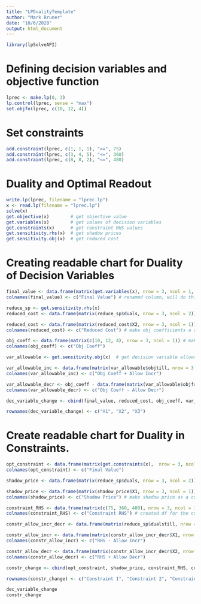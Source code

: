 ```yaml
---
title: "LPDualityTemplate"
author: "Mark Bruner"
date: "10/6/2020"
output: html_document
---
```


```r
library(lpSolveAPI)
```

# Defining decision variables and objective function
```r
lprec <- make.lp(0, 3)
lp.control(lprec, sense = "max")
set.objfn(lprec, c(10, 12, 4))
```
# Set constraints 
```r
add.constraint(lprec, c(1, 1, 1), ">=", 75)
add.constraint(lprec, c(3, 4, 5), "<=", 360)
add.constraint(lprec, c(8, 8, 2), "<=", 480)
```

# Duality and Optimal Readout
```r
write.lp(lprec, filename = "lprec.lp")
x <- read.lp(filename = "lprec.lp")
solve(x)
get.objective(x)        # get objective value
get.variables(x)        # get values of decision variables
get.constraints(x)      # get constraint RHS values
get.sensitivity.rhs(x)  # get shadow prices
get.sensitivity.obj(x)  # get reduced cost
```

# Creating readable chart for Duality of Decision Variables
```r
final_value <- data.frame(matrix(get.variables(x), nrow = 3, ncol = 1, byrow = FALSE))      # created "Final Value" column of decision varialbe chart.
colnames(final_value) <- c("Final Value") # renamed column, will do this many times and will not comment on it.

reduce_sp <- get.sensitivity.rhs(x)  
reduced_cost <- data.frame(matrix(reduce_sp$duals, nrow = 3, ncol = 2)) # get reduced cost and shadow price as a df.

reduced_cost <- data.frame(matrix(reduced_cost$X2, nrow = 3, ncol = 1)) # made "reduced cost" column.
colnames(reduced_cost) <- c("Reduced Cost") # make obj coefficients a df.

obj_coeff <- data.frame(matrix(c(10, 12, 4), nrow = 3, ncol = 1)) # make obj coefficients a df.
colnames(obj_coeff) <- c("Obj Coeff") 

var_allowable <- get.sensitivity.obj(x)  # get decision variable allowable increase and decrease.

var_allowable_inc <- data.frame(matrix(var_allowable$objtill, nrow = 3, ncol = 1)) # make allowable increase column.
colnames(var_allowable_inc) <- c("Obj Coeff + Allow Incr") 

var_allowable_decr <- obj_coeff - data.frame(matrix(var_allowable$objfrom, nrow = 3, ncol = 1)) # make allowable decrease column.
colnames(var_allowable_decr) <- c("Obj Coeff - Allow Decr") 

dec_variable_change <- cbind(final_value, reduced_cost, obj_coeff, var_allowable_inc, var_allowable_decr) # df for decision variables chart.

rownames(dec_variable_change) <- c("X1", "X2", "X3")
```

# Create readable chart for Duality in Constraints.
```r
opt_constraint <- data.frame(matrix(get.constraints(x),  nrow = 3, ncol = 1, byrow = FALSE))    # get constraints solution and made a column.
colnames(opt_constraint) <- c("Final Value") 

shadow_price <- data.frame(matrix(reduce_sp$duals, nrow = 3, ncol = 2)) # get duals so I can separate the shadow price from the df.

shadow_price <- data.frame(matrix(shadow_price$X1, nrow = 3, ncol = 1))
colnames(shadow_price) <- c("Shadow Price") # make shadow price as a column.

constraint_RHS <- data.frame(matrix(c(75, 360, 480), nrow = 3, ncol = 1))
colnames(constraint_RHS) <- c("Constraint RHS") # created df for the constraints RHS.

constr_allow_incr_decr <- data.frame(matrix(reduce_sp$dualstill, nrow = 3, ncol = 2)) # get duals so I can separate the constraint allowable incr from the df.

constr_allow_incr <- data.frame(matrix(constr_allow_incr_decr$X1, nrow = 3, ncol = 1)) - constraint_RHS
colnames(constr_allow_incr) <- c("RHS - Allow Incr")

constr_allow_decr <- data.frame(matrix(constr_allow_incr_decr$X2, nrow = 3, ncol = 1)) + constraint_RHS
colnames(constr_allow_decr) <- c("RHS + Allow Decr")

constr_change <- cbind(opt_constraint, shadow_price, constraint_RHS, constr_allow_incr, constr_allow_decr) # df for constraints chart.

rownames(constr_change) <- c("Constraint 1", "Constraint 2", "Constraint 3")

dec_variable_change
constr_change

```
